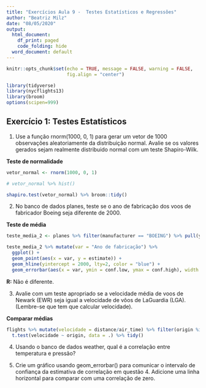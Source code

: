```yaml
---
title: "Exercícios Aula 9 -  Testes Estatísticos e Regressões"
author: "Beatriz Milz"
date: "08/05/2020"
output:
  html_document:
    df_print: paged
    code_folding: hide
  word_document: default
---
```


```r
knitr::opts_chunk$set(echo = TRUE, message = FALSE, warning = FALSE,
                      fig.align = "center")
```


```r
library(tidyverse)
library(nycflights13)
library(broom)
options(scipen=999)
```


## Exercício 1: Testes Estatísticos

1) Use a função rnorm(1000, 0, 1) para gerar um vetor de 1000 observações aleatoriamente da distribuição normal. Avalie se os valores gerados sejam realmente distribuido normal com um teste Shapiro-Wilk.

__Teste de normalidade__

```r
vetor_normal <- rnorm(1000, 0, 1)

# vetor_normal %>% hist()

shapiro.test(vetor_normal) %>% broom::tidy()
```


2) No banco de dados planes, teste se o ano de fabricação dos voos de fabricador Boeing seja diferente de 2000.

__Teste de média__

```r
teste_media_2 <- planes %>% filter(manufacturer == "BOEING") %>% pull(year) %>% t.test(mu = 2000) %>%  tidy()
```


```r
teste_media_2 %>% mutate(var = "Ano de fabricação") %>% 
  ggplot() + 
  geom_point(aes(x = var, y = estimate)) +
  geom_hline(yintercept = 2000, lty=2, color = "blue") +
  geom_errorbar(aes(x = var, ymin = conf.low, ymax = conf.high), width = 0.1)
```

__R:__ Não é diferente.

3) Avalie com um teste apropriado se a velocidade média de voos de Newark (EWR) seja igual a velocidade de vôos de LaGuardia (LGA). (Lembre-se que tem que calcular velocidade).

__Comparar médias__

```r
flights %>% mutate(velocidade = distance/air_time) %>% filter(origin %in% c("LGA", "EWR")) %>% 
  t.test(velocidade ~ origin, data = .) %>% tidy()
```


4) Usando o banco de dados weather, qual é a correlação entre temperatura e pressão?

5) Crie um gráfico usando geom_errorbar() para comunicar o intervalo de confiança da estimativa de correlação em questão 4. Adicione uma linha horizontal para comparar com uma correlação de zero.